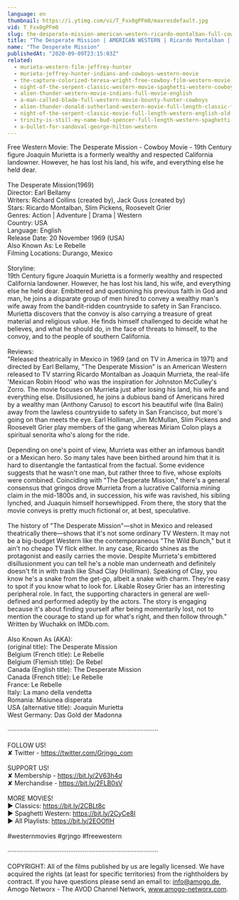 ```yaml
---
language: en
thumbnail: https://i.ytimg.com/vi/T_Fxx0gPFm0/maxresdefault.jpg
vid: T_Fxx0gPFm0
slug: the-desperate-mission-american-western-ricardo-montalban-full-cowboy-movie
title: "The Desperate Mission | AMERICAN WESTERN | Ricardo Montalban | Full Cowboy Movie"
name: "The Desperate Mission"
publishedAt: "2020-09-09T23:15:03Z"
related:
  - murieta-western-film-jeffrey-hunter
  - murieta-jeffrey-hunter-indians-and-cowboys-western-movie
  - the-capture-colorized-teresa-wright-free-cowboy-film-western-movie
  - night-of-the-serpent-classic-western-movie-spaghetti-western-cowboy-film
  - alien-thunder-western-movie-indians-full-movie-english
  - a-man-called-blade-full-western-movie-bounty-hunter-cowboys
  - alien-thunder-donald-sutherland-western-movie-full-length-classic-feature-film-english
  - night-of-the-serpent-classic-movie-full-length-western-english-old-cowboy-movie
  - trinity-is-still-my-name-bud-spencer-full-length-western-spaghetti-western-full-movie
  - a-bullet-for-sandoval-george-hilton-western
---
```


Free Western Movie: The Desperate Mission - Cowboy Movie - 19th Century figure Joaquin Murietta is a formerly wealthy and respected California landowner. However, he has lost his land, his wife, and everything else he held dear.<br />
<br />
The Desperate Mission(1969)<br />
Director: Earl Bellamy<br />
Writers: Richard Collins (created by), Jack Guss (created by)<br />
Stars: Ricardo Montalban, Slim Pickens, Roosevelt Grier <br />
Genres: Action | Adventure | Drama | Western <br />
Country: USA<br />
Language: English<br />
Release Date: 20 November 1969 (USA) <br />
Also Known As: Le Rebelle <br />
Filming Locations: Durango, Mexico <br />
<br />
Storyline:<br />
19th Century figure Joaquin Murietta is a formerly wealthy and respected California landowner. However, he has lost his land, his wife, and everything else he held dear. Embittered and questioning his previous faith in God and man, he joins a disparate group of men hired to convey a wealthy man's wife away from the bandit-ridden countryside to safety in San Francisco. Murietta discovers that the convoy is also carrying a treasure of great material and religious value. He finds himself challenged to decide what he believes, and what he should do, in the face of threats to himself, to the convoy, and to the people of southern California.<br />
<br />
Reviews:<br />
"Released theatrically in Mexico in 1969 (and on TV in America in 1971) and directed by Earl Bellamy, "The Desperate Mission" is an American Western released to TV starring Ricardo Montalban as Joaquin Murrieta, the real-life 'Mexican Robin Hood' who was the inspiration for Johnston McCulley's Zorro. The movie focuses on Murrieta just after losing his land, his wife and everything else. Disillusioned, he joins a dubious band of Americans hired by a wealthy man (Anthony Caruso) to escort his beautiful wife (Ina Balin) away from the lawless countryside to safety in San Francisco, but more's going on than meets the eye. Earl Holliman, Jim McMullan, Slim Pickens and Roosevelt Grier play members of the gang whereas Miriam Colon plays a spiritual senorita who's along for the ride.<br />
<br />
Depending on one's point of view, Murrieta was either an infamous bandit or a Mexican hero. So many tales have been birthed around him that it is hard to disentangle the fantastical from the factual. Some evidence suggests that he wasn't one man, but rather three to five, whose exploits were combined. Coinciding with "The Desperate Mission," there's a general consensus that gringos drove Murrieta from a lucrative California mining claim in the mid-1800s and, in succession, his wife was ravished, his sibling lynched, and Juaquin himself horsewhipped. From there, the story that the movie conveys is pretty much fictional or, at best, speculative.<br />
<br />
The history of "The Desperate Mission"—shot in Mexico and released theatrically there—shows that it's not some ordinary TV Western. It may not be a big-budget Western like the contemporaneous "The Wild Bunch," but it ain't no cheapo TV flick either. In any case, Ricardo shines as the protagonist and easily carries the movie. Despite Murrieta's embittered disillusionment you can tell he's a noble man underneath and definitely doesn't fit in with trash like Shad Clay (Holliman). Speaking of Clay, you know he's a snake from the get-go, albeit a snake with charm. They're easy to spot if you know what to look for. Likable Rosey Grier has an interesting peripheral role. In fact, the supporting characters in general are well-defined and performed adeptly by the actors. The story is engaging because it's about finding yourself after being momentarily lost, not to mention the courage to stand up for what's right, and then follow through." Written by Wuchakk on IMDb.com.<br />
<br />
Also Known As (AKA):<br />
(original title): The Desperate Mission<br />
Belgium (French title): Le Rebelle<br />
Belgium (Flemish title): De Rebel<br />
Canada (English title): The Desperate Mission<br />
Canada (French title): Le Rebelle<br />
France: Le Rebelle<br />
Italy: La mano della vendetta<br />
Romania: Misiunea disperata<br />
USA (alternative title): Joaquin Murietta<br />
West Germany: Das Gold der Madonna<br />
<br />
····················································································<br />
<br />
FOLLOW US!<br />
✘ Twitter - https://twitter.com/Grjngo_com<br />
<br />
SUPPORT US!<br />
✘ Membership - https://bit.ly/2V63h4q<br />
✘ Merchandise - https://bit.ly/2FLB0sV<br />
<br />
MORE MOVIES! <br />
► Classics: https://bit.ly/2CBLt8c <br />
► Spaghetti Western: https://bit.ly/2CyCe8I <br />
► All Playlists: https://bit.ly/2EOOfIH <br />
<br />
#westernmovies #grjngo #freewestern<br />
<br />
····················································································<br />
<br />
COPYRIGHT: All of the films published by us are legally licensed. We have acquired the rights (at least for specific territories) from the rightholders by contract. If you have questions please send an email to: info@amogo.de, Amogo Networx - The AVOD Channel Network, www.amogo-networx.com.